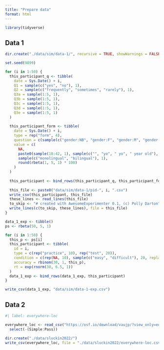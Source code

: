 ```yaml
---
title: "Prepare data"
format: html
---
```


```r
library(tidyverse)
```

## Data 1

```r
dir.create("./data/sim/data-1/", recursive = TRUE, showWarnings = FALSE)

set.seed(9899)

for (i in 1:50) {
  this_participant_q <- tibble(
    date = Sys.Date() + i,
    Q1 = sample(c("yes", "no"), 1),
    Q2 = sample(c("frequently", "sometimes", "rarely"), 1),
    Q3a = sample(1:5, 1),
    Q3b = sample(1:5, 1),
    Q3c = sample(1:5, 1),
    Q3d = sample(1:5, 1),
    Q3e = sample(1:5, 1)
  )
  
  this_participant_form <- tibble(
    date = Sys.Date() + i,
    type = rep("form", 4),
    question = c(sample(c("gender:NB", "gender:F", "gender:M", "gender:O"), 1), "age", "group", "biling_score"),
    value = c(
      NA,
      paste0(sample(18:42, 1), sample(c("", "yo", " yo", " year old"), 1)),
      sample(c("monolingual", "bilingual"), 1),
      round(rbeta(1, 5, 1) * 100)
    )
  )
  
  this_participant <- bind_rows(this_participant_q, this_participant_form)
  
  this_file <- paste0("data/sim/data-1/pid-", i, ".csv")
  write_csv(this_participant, this_file)
  these_lines <- read_lines(this_file)
  to_skip <- "# created with AwesomeExperimenter 0.1, (c) Polly Darton"
  write_lines(c(to_skip, these_lines), file = this_file)
}

data_1_exp <- tibble()
ps <- rbeta(50, 5, 1)

for (i in 1:50) {
  this_p <- ps[i]
  this_participant <- tibble(
    id = i,
    type = c(rep("practice", 10), rep("test", 20)),
    condition = c(rep(NA, 10), sample(c("easy", "difficult"), 20, replace = TRUE)),
    accuracy = rbinom(30, 1, this_p),
    rt = exp(rnorm(30, 6.5, 1))
  )
  data_1_exp <- bind_rows(data_1_exp, this_participant)
}

write_csv(data_1_exp, "data/sim/data-1-exp.csv")
```

## Data 2

```r
#| label: everywhere-loc

everywhere_loc <- read_csv("https://osf.io/download/vaujp/?view_only=edba6a2255044ce6af6a519b85c9e65f") %>%
  select(-(Simple:Pass))

dir.create("./data/sluckin2022/")
write_csv(everywhere_loc, file = "./data/sluckin2022/everywhere-loc.csv")
```

